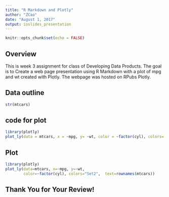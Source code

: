 ```yaml
---
title: "R Markdown and Plotly"
author: "ZCao"
date: "August 1, 2017"
output: ioslides_presentation
---
```


```r
knitr::opts_chunk$set(echo = FALSE)
```

## Overview

This is week 3 assignment for class of Developing Data Products. The goal is to Create a web page presentation using R Markdown with a plot of mpg and wt created with Plotly. The webpage was hosted on RPubs Plotly.

## Data outline
```r
str(mtcars)
```
## code for plot
```r
library(plotly)
plot_ly(data = mtcars, x = ~mpg, y= ~wt, color = ~factor(cyl), colors= "Set2",  text=rownames(mtcars))
```
## Plot
```r
library(plotly)
plot_ly(data=mtcars, x=~mpg, y=~wt, 
        color=~factor(cyl), colors="Set2",  text=rownames(mtcars))
```


## Thank You for Your Review!
